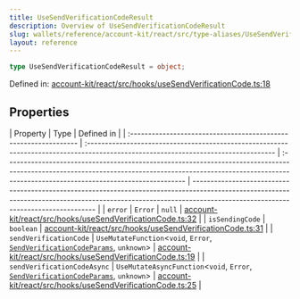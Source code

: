 ```yaml
---
title: UseSendVerificationCodeResult
description: Overview of UseSendVerificationCodeResult
slug: wallets/reference/account-kit/react/src/type-aliases/UseSendVerificationCodeResult
layout: reference
---
```


```ts
type UseSendVerificationCodeResult = object;
```

Defined in: [account-kit/react/src/hooks/useSendVerificationCode.ts:18](https://github.com/alchemyplatform/aa-sdk/blob/49e74eee8606f480b200b4612d00d950da8a8742/account-kit/react/src/hooks/useSendVerificationCode.ts#L18)

## Properties

| Property                                                         | Type                                                                                                                                | Defined in                                                                                                                                                                                                      |
| :--------------------------------------------------------------- | :---------------------------------------------------------------------------------------------------------------------------------- | :-------------------------------------------------------------------------------------------------------------------------------------------------------------------------------------------------------------- | --------------------------------------------------------------------------------------------------------------------------------------------------------------------------------------------------------------- |
| <a id="error" /> `error`                                         | `Error`                                                                                                                             | `null`                                                                                                                                                                                                          | [account-kit/react/src/hooks/useSendVerificationCode.ts:32](https://github.com/alchemyplatform/aa-sdk/blob/49e74eee8606f480b200b4612d00d950da8a8742/account-kit/react/src/hooks/useSendVerificationCode.ts#L32) |
| <a id="issendingcode" /> `isSendingCode`                         | `boolean`                                                                                                                           | [account-kit/react/src/hooks/useSendVerificationCode.ts:31](https://github.com/alchemyplatform/aa-sdk/blob/49e74eee8606f480b200b4612d00d950da8a8742/account-kit/react/src/hooks/useSendVerificationCode.ts#L31) |
| <a id="sendverificationcode" /> `sendVerificationCode`           | `UseMutateFunction`\<`void`, `Error`, [`SendVerificationCodeParams`](../interfaces/SendVerificationCodeParams.mdx), `unknown`>      | [account-kit/react/src/hooks/useSendVerificationCode.ts:19](https://github.com/alchemyplatform/aa-sdk/blob/49e74eee8606f480b200b4612d00d950da8a8742/account-kit/react/src/hooks/useSendVerificationCode.ts#L19) |
| <a id="sendverificationcodeasync" /> `sendVerificationCodeAsync` | `UseMutateAsyncFunction`\<`void`, `Error`, [`SendVerificationCodeParams`](../interfaces/SendVerificationCodeParams.mdx), `unknown`> | [account-kit/react/src/hooks/useSendVerificationCode.ts:25](https://github.com/alchemyplatform/aa-sdk/blob/49e74eee8606f480b200b4612d00d950da8a8742/account-kit/react/src/hooks/useSendVerificationCode.ts#L25) |
